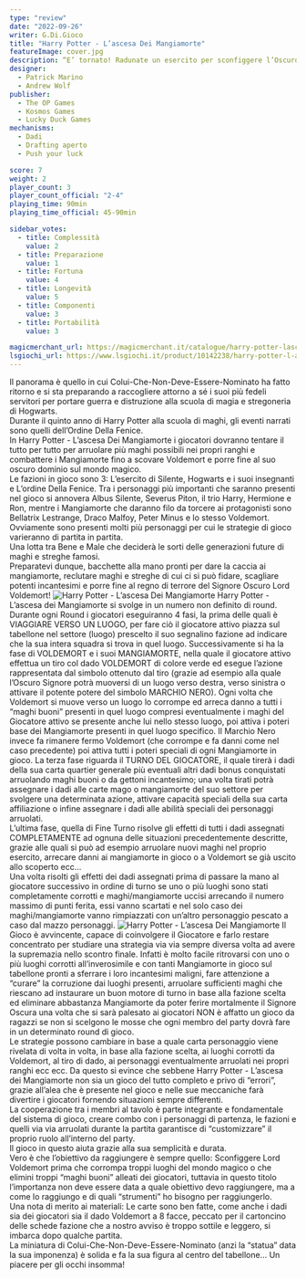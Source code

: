 ```yaml
---
type: "review"
date: "2022-09-26"
writer: G.Di.Gioco
title: "Harry Potter - L’ascesa Dei Mangiamorte"
featureImage: cover.jpg
description: “E’ tornato! Radunate un esercito per sconfiggere l’Oscuro Signore”
designer:
  - Patrick Marino
  - Andrew Wolf
publisher:
  - The OP Games
  - Kosmos Games
  - Lucky Duck Games
mechanisms:
  - Dadi
  - Drafting aperto
  - Push your luck

score: 7
weight: 2
player_count: 3
player_count_official: "2-4"
playing_time: 90min
playing_time_official: 45-90min

sidebar_votes:
  - title: Complessità
    value: 2
  - title: Preparazione
    value: 1
  - title: Fortuna
    value: 4
  - title: Longevità
    value: 5
  - title: Componenti
    value: 3
  - title: Portabilità
    value: 3

magicmerchant_url: https://magicmerchant.it/catalogue/harry-potter-lascesa-dei-mangiamorte-56561/
lsgiochi_url: https://www.lsgiochi.it/product/10142238/harry-potter-l-ascesa-dei-mangiamorte
---
```


<Setting>
Il panorama è quello in cui Colui-Che-Non-Deve-Essere-Nominato ha fatto ritorno e si sta preparando a raccogliere attorno a sé i suoi più fedeli servitori per portare guerra e distruzione alla scuola di magia e stregoneria di Hogwarts. <br/>
Durante il quinto anno di Harry Potter alla scuola di maghi, gli eventi narrati sono quelli dell’Ordine Della Fenice. <br/>
In Harry Potter - L’ascesa Dei Mangiamorte i giocatori dovranno tentare il tutto per tutto per arruolare più maghi possibili nei propri ranghi e combattere i Mangiamorte fino a scovare Voldemort e porre fine al suo oscuro dominio sul mondo magico. <br/>
Le fazioni in gioco sono 3: L’esercito di Silente, Hogwarts e i suoi insegnanti e L’ordine Della Fenice. Tra i personaggi più importanti che saranno presenti nel gioco si annovera Albus Silente, Severus Piton, il trio Harry, Hermione e Ron, mentre i Mangiamorte che daranno filo da torcere ai protagonisti sono Bellatrix Lestrange, Draco Malfoy, Peter Minus e lo stesso Voldemort. Ovviamente sono presenti molti più personaggi per cui le strategie di gioco varieranno di partita in partita. <br/>
Una lotta tra Bene e Male che deciderà le sorti delle generazioni future di maghi e streghe famosi. <br/>
Preparatevi dunque, bacchette alla mano pronti per dare la caccia ai mangiamorte, reclutare maghi e streghe di cui ci si può fidare, scagliare potenti incantesimi e porre fine al regno di terrore del Signore Oscuro Lord Voldemort!

</Setting>

<img src="./game1.jpg" alt="Harry Potter - L’ascesa Dei Mangiamorte" />

<Rules>
  Harry Potter - L’ascesa dei Mangiamorte si svolge in un numero non definito di
  round. Durante ogni Round i giocatori eseguiranno 4 fasi, la prima delle quali
  è VIAGGIARE VERSO UN LUOGO, per fare ciò il giocatore attivo piazza sul
  tabellone nel settore (luogo) prescelto il suo segnalino fazione ad indicare
  che la sua intera squadra si trova in quel luogo. Successivamente si ha la
  fase di VOLDEMORT e i suoi MANGIAMORTE, nella quale il giocatore attivo
  effettua un tiro col dado VOLDEMORT di colore verde ed esegue l’azione
  rappresentata dal simbolo ottenuto dal tiro (grazie ad esempio alla quale
  l’Oscuro Signore potrà muoversi di un luogo verso destra, verso sinistra o
  attivare il potente potere del simbolo MARCHIO NERO). Ogni volta che Voldemort
  si muove verso un luogo lo corrompe ed arreca danno a tutti i “maghi buoni”
  presenti in quel luogo compresi eventualmente i maghi del Giocatore attivo se
  presente anche lui nello stesso luogo, poi attiva i poteri base dei
  Mangiamorte presenti in quel luogo specifico. Il Marchio Nero invece fa
  rimanere fermo Voldemort (che corrompe e fa danni come nel caso precedente)
  poi attiva tutti i poteri speciali di ogni Mangiamorte in gioco. La terza fase
  riguarda il TURNO DEL GIOCATORE, il quale tirerà i dadi della sua carta
  quartier generale più eventuali altri dadi bonus conquistati arruolando maghi
  buoni o da gettoni incantesimo; una volta tirati potrà assegnare i dadi alle
  carte mago o mangiamorte del suo settore per svolgere una determinata azione,
  attivare capacità speciali della sua carta affiliazione o infine assegnare i
  dadi alle abilità speciali dei personaggi arruolati. <br />
  L’ultima fase, quella di Fine Turno risolve gli effetti di tutti i dadi assegnati
  COMPLETAMENTE ad ognuna delle situazioni precedentemente descritte, grazie alle
  quali si può ad esempio arruolare nuovi maghi nel proprio esercito, arrecare danni
  ai mangiamorte in gioco o a Voldemort se già uscito allo scoperto ecc… <br />
  Una volta risolti gli effetti dei dadi assegnati prima di passare la mano al
  giocatore successivo in ordine di turno se uno o più luoghi sono stati
  completamente corrotti e maghi/mangiamorte uccisi arrecando il numero massimo
  di punti ferita, essi vanno scartati e nel solo caso dei maghi/mangiamorte
  vanno rimpiazzati con un’altro personaggio pescato a caso dal mazzo
  personaggi.
</Rules>

<img src="./game2.jpg" alt="Harry Potter - L’ascesa Dei Mangiamorte" />

<Feedback>
  Il Gioco è avvincente, capace di coinvolgere il Giocatore e farlo restare
  concentrato per studiare una strategia via via sempre diversa volta ad avere
  la supremazia nello scontro finale. Infatti è molto facile ritrovarsi con uno
  o più luoghi corrotti all’inverosimile e con tanti Mangiamorte in gioco sul
  tabellone pronti a sferrare i loro incantesimi maligni, fare attenzione a
  “curare” la corruzione dai luoghi presenti, arruolare sufficienti maghi che
  riescano ad instaurare un buon motore di turno in base alla fazione scelta ed
  eliminare abbastanza Mangiamorte da poter ferire mortalmente il Signore Oscura
  una volta che si sarà palesato ai giocatori NON è affatto un gioco da ragazzi
  se non si scelgono le mosse che ogni membro del party dovrà fare in un
  determinato round di gioco. <br />
  Le strategie possono cambiare in base a quale carta personaggio viene rivelata
  di volta in volta, in base alla fazione scelta, ai luoghi corrotti da Voldemort,
  al tiro di dado, ai personaggi eventualmente arruolati nei propri ranghi ecc ecc.
  Da questo si evince che sebbene Harry Potter - L’ascesa dei Mangiamorte non sia
  un gioco del tutto completo e privo di “errori”, grazie all’alea che è presente
  nel gioco e nelle sue meccaniche farà divertire i giocatori fornendo situazioni
  sempre differenti. <br />
  La cooperazione tra i membri al tavolo è parte integrante e fondamentale del
  sistema di gioco, creare combo con i personaggi di partenza, le fazioni e
  quelli via via arruolati durante la partita garantisce di “customizzare” il
  proprio ruolo all’interno del party. <br />
  Il gioco in questo aiuta grazie alla sua semplicità e durata. <br />
  Vero è che l’obiettivo da raggiungere è sempre quello: Sconfiggere Lord
  Voldemort prima che corrompa troppi luoghi del mondo magico o che elimini
  troppi “maghi buoni” alleati dei giocatori, tuttavia in questo titolo
  l’importanza non deve essere data a quale obiettivo devo raggiungere, ma a
  come lo raggiungo e di quali “strumenti” ho bisogno per raggiungerlo. <br />
  Una nota di merito ai materiali: Le carte sono ben fatte, come anche i dadi sia
  dei giocatori sia il dado Voldemort a 8 facce, peccato per il cartoncino delle
  schede fazione che a nostro avviso è troppo sottile e leggero, si imbarca dopo
  qualche partita. <br />
  La miniatura di Colui-Che-Non-Deve-Essere-Nominato (anzi la “statua” data la
  sua imponenza) è solida e fa la sua figura al centro del tabellone… Un piacere
  per gli occhi insomma!
</Feedback>
